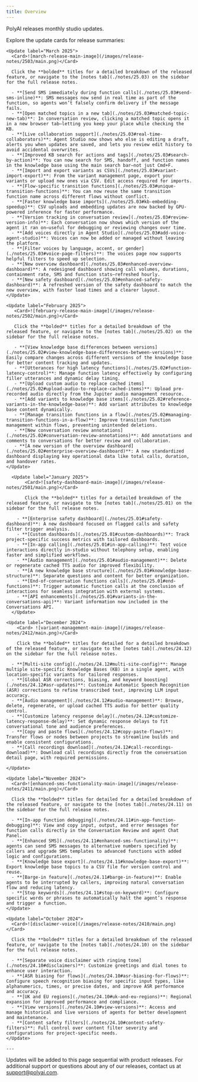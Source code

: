 ```yaml
---
title: Overview
---
```


PolyAI releases monthly studio updates.

Explore the update cards for release summaries:

    <Update label="March 2025">
      <Card>![march-release-main-image](/images/release-notes/2503/main.png)</Card>

      Click the **bolded** titles for a detailed breakdown of the released feature, or navigate to the [notes tab](./notes/25.03) on the sidebar for the full release notes.

      - **[Send SMS immediately during function calls](./notes/25.03#send-sms-inline)**: SMS messages now send in real time as part of the function, so agents won’t falsely confirm delivery if the message fails.
      - **[Open matched topics in a new tab](./notes/25.03#matched-topic-new-tab)**: In conversation review, clicking a matched topic opens it in a new browser tab—letting you keep your place while checking the KB.
      - **[Live collaboration support](./notes/25.03#real-time-collaborators)**: Agent Studio now shows who else is editing a draft, alerts you when updates are saved, and lets you review edit history to avoid accidental overwrites.
      - **[Improved KB search for actions and tags](./notes/25.03#search-by-action)**: You can now search for SMS, handoff, and function names in the knowledge base using the main search bar—not just Cmd+F.
      - **[Import and export variants as CSVs](./notes/25.03#variant-import-export)**: From the variant management page, export your variants or upload new ones via CSV. Edit access required for imports.
      - **[Flow-specific transition functions](./notes/25.03#unique-transition-functions)**: You can now reuse the same transition function name across different flows without conflict.
      - **[Faster knowledge base imports](./notes/25.03#kb-embedding-speedup)**: CSV uploads and embedding updates are now backed by GPU-powered inference for faster performance.
      - **[Version tracking in conversation review](./notes/25.03#review-version-info)**: Each conversation now shows which version of the agent it ran on—useful for debugging or reviewing changes over time.
      - **[Add voices directly in Agent Studio](./notes/25.03#add-voice-agent-studio)**: Voices can now be added or managed without leaving the platform.
      - **[Filter voices by language, accent, or gender](./notes/25.03#voice-page-filters)**: The voices page now supports helpful filters to speed up selection.
      - **[New overview dashboard](./notes/25.03#enhanced-overview-dashboard)**: A redesigned dashboard showing call volumes, durations, containment rate, SMS and function stats—refreshed hourly.
      - **[New safety dashboard](./notes/25.03#enhanced-safety-dashboard)**: A refreshed version of the safety dashboard to match the new overview, with faster load times and a clearer layout.
    </Update>

    <Update label="February 2025">
       <Card>![february-release-main-image](/images/release-notes/2502/main.png)</Card>

       Click the **bolded** titles for a detailed breakdown of the released feature, or navigate to the [notes tab](./notes/25.02) on the sidebar for the full release notes.

       - **[View knowledge base differences between versions](./notes/25.02#view-knowledge-base-differences-between-versions)**: Easily compare changes across different versions of the knowledge base for better content tracking and updates.
       - **[Utterances for high latency functions](./notes/25.02#function-latency-control)**: Manage function latency effectively by configuring filler utterances and dynamic delay timing.
       - **[Upload custom audio to replace cached items](./notes/25.02#upload-audio-to-replace-cached-items)**: Upload pre-recorded audio directly from the Jupiter audio management resource.
       - **[Add variants to knowledge base items](./notes/25.02#reference-variants-in-the-knowledge-base)**: Add variant attributes to knowledge base content dynamically.
       - **[Manage transition functions in a flow](./notes/25.02#managing-transition-functions-in-a-flow)**: Improve transition function management within flows, preventing unintended deletions.
       - **[New conversation review annotations](./notes/25.02#conversation-review-annotations)**: Add annotations and comments to conversations for better review and collaboration.
       - **[A new version of the overview dashboard](./notes/25.02#enterprise-overview-dashboard)**: A new standardized dashboard displaying key operational data like total calls, duration, and handover rates.
    </Update>

      <Update label="January 2025">
           <Card>![safety-dashboard-main-image](/images/release-notes/2501/main.png)</Card>

           Click the **bolded** titles for a detailed breakdown of the released feature, or navigate to the [notes tab](./notes/25.01) on the sidebar for the full release notes.

        - **[Enterprise safety dashboard](./notes/25.01#safety-dashboard)**: A new dashboard focused on flagged calls and safety filter trigger analysis.
        - **[Custom dashboards](./notes/25.01#custom-dashboards)**: Track project-specific success metrics with tailored dashboards.
        - **[In-app calling](./notes/25.01#in-app-calling)**: Test voice interactions directly in-studio without telephony setup, enabling faster and simplified workflows.
        - **[Audio management](./notes/25.01#audio-management)**: Delete or regenerate cached TTS audio for improved flexibility.
        - **[A new knowledge base structure](./notes/25.01#knowledge-base-structure)**: Separate questions and content for better organization.
        - **[End-of-conversation functions calls](./notes/25.01#end-functions)**: Trigger automatic function calls at the conclusion of interactions for seamless integration with external systems.
        - **[API enhancements](./notes/25.01#variants-in-the-conversations-api)**: Variant information now included in the Conversations API.
      </Update>

    <Update label="December 2024">
        <Card> ![variant-management-main-image](/images/release-notes/2412/main.png)</Card>

        Click the **bolded** titles for detailed for a detailed breakdown of the released feature, or navigate to the [notes tab](./notes/24.12) on the sidebar for the full release notes.

      - **[Multi-site config](./notes/24.12#multi-site-config)**: Manage multiple site-specific Knowledge Bases (KB) in a single agent, with location-specific variants for tailored responses.
      - **[Global ASR corrections, biasing, and keyword boosting](./notes/24.12#asr-updates)**: Customize Automatic Speech Recognition (ASR) corrections to refine transcribed text, improving LLM input accuracy.
      - **[Audio management](./notes/24.12#audio-management)**: Browse, delete, regenerate, or upload cached TTS audio for better quality control.
      - **[Customize latency response delay](./notes/24.12#customize-latency-response-delay)**: Set dynamic response delays to fit conversational tone and audience preferences.
      - **[Copy and paste flows](./notes/24.12#copy-paste-flows)**: Transfer flows or nodes between projects to streamline builds and enable consistent configurations.
      - **[Call recordings download](./notes/24.12#call-recordings-download)**: Download call recordings directly from the conversation detail page, with required permissions.

    </Update>

    <Update label="November 2024">
      <Card>![enhanced-sms-functionality-main-image](/images/release-notes/2411/main.png)</Card>

      Click the **bolded** titles for detailed for a detailed breakdown of the released feature, or navigate to the [notes tab](./notes/24.11) on the sidebar for the full release notes.

      - **[In-app function debugging](./notes/24.11#in-app-function-debugging)**: View and copy input, output, and error messages for function calls directly in the Conversation Review and agent Chat Panel.
      - **[Enhanced SMS](./notes/24.11#enhanced-sms-functionality)**: agents can send SMS messages to alternative numbers specified by callers and upgrade SMS templates to advanced functions with added logic and configurations.
      - **[Knowledge base export](./notes/24.11#knowledge-base-export)**: Export knowledge base topics to a CSV file for version control and reuse.
      - **[Barge-in feature](./notes/24.11#barge-in-feature)**: Enable agents to be interrupted by callers, improving natural conversation flow and reducing latency.
      - **[Stop keywords](./notes/24.11#stop-on-keyword)**: Configure specific words or phrases to automatically halt the agent’s response and trigger a function.
    </Update>

    <Update label="October 2024">
      <Card>![disclaimer-voice](/images/release-notes/2410/main.png)</Card>

      Click the **bolded** titles for a detailed breakdown of the released feature, or navigate to the [notes tab](./notes/24.10) on the sidebar for the full release notes.

      - **[Separate voice disclaimer with ringing tone](./notes/24.10#disclaimers)**: Customize greetings and dial tones to enhance user interaction.
      - **[ASR biasing for flows](./notes/24.10#asr-biasing-for-flows)**: Configure speech recognition biasing for specific input types, like alphanumerics, times, or precise dates, and improve ASR performance and accuracy.
      - **[UK and EU regions](./notes/24.10#uk-and-eu-regions)**: Regional expansion for improved performance and compliance.
      - **[View versions](./notes/24.10#view-versions)**: Access and manage historical and live versions of agents for better development and maintenance.
      - **[Content safety filters](./notes/24.10#content-safety-filters)**: Full control over content filter severity and configurations for project-specific needs.
    </Update>

    ---

Updates will be added to this page sequential with product releases. For additional support or questions about any of our releases, contact us at [support@polyai.com](mailto:support@polyai.com).